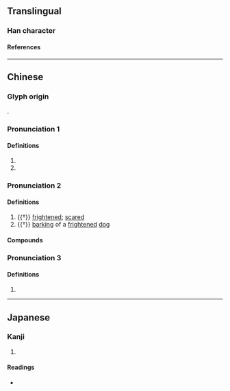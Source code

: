 {{character info}}
==Translingual==

===Han character===
{{Han char|rn=94|rad=犬|as=15|sn=18|four=41247|canj=KHMBE|ids=⿰犭憂}}

====References====
{{Han ref|kx=0720.290|dkj=20770|dj=1132.140|hdz=21375.090|uh=7376}}

----

==Chinese==
{{zh-forms|alt=獿-náo/nǎo}}

===Glyph origin===
{{Han etym}}
{{Han compound|犬|憂|ls=psc|c1=s|c2=p|t1=dog}}.

===Pronunciation 1===
{{zh-pron
|m=náo
|c=nou4,naau4
|oc=1,n
|cat=n
}}

====Definitions====
{{zh-hanzi}}

# {{zh-alt-form|猱|[[macaque]]}}
# {{zh-used|獶人}}

===Pronunciation 2===
{{zh-pron
|m=nǎo
|cat=a
}}

====Definitions====
{{zh-hanzi}}

# {{†}} {{lb|zh|of a dog}} [[frightened]]; [[scared]]
# {{†}} [[barking]] of a [[frightened]] [[dog]]

====Compounds====
{{zh-der|獶㺒}}

===Pronunciation 3===
{{zh-pron
|m=yōu
|mc=y
|oc=n,1
|cat=
}}

====Definitions====
{{zh-hanzi}}

# {{zh-only|獶獀}}

----

==Japanese==

===Kanji===
{{ja-kanji|grade=|rs=犬15}}

# {{rfdef|ja|sort=犬15}}

====Readings====
* {{ja-readings|on=[[にょう]] (nyō), [[どう]] (dō), [[のう]] (nō)|kun=}}